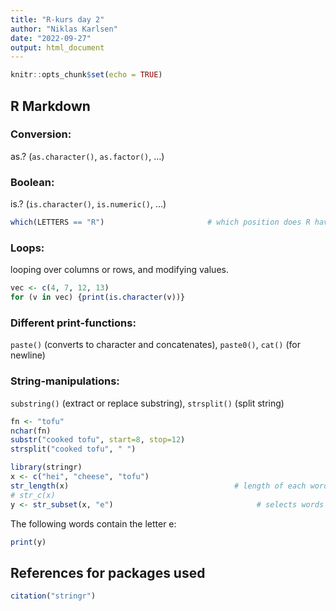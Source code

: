 ---
title: "R-kurs day 2"
author: "Niklas Karlsen"
date: "2022-09-27"
output: html_document
---

```{r setup, include=FALSE}
knitr::opts_chunk$set(echo = TRUE)
```

## R Markdown

### Conversion: 
as.? (`as.character()`, `as.factor()`, ...)  

### Boolean: 
is.? (`is.character()`, `is.numeric()`, ...)

```{r}
which(LETTERS == "R")                       # which position does R have?
```


### Loops: 
looping over columns or rows, and modifying values.

```{r}
vec <- c(4, 7, 12, 13)
for (v in vec) {print(is.character(v))}
```


### Different print-functions: 
`paste()` (converts to character and concatenates), `paste0()`, `cat()` (\n for newline)

### String-manipulations: 
`substring()` (extract or replace substring), `strsplit()` (split string)

```{r}
fn <- "tofu"
nchar(fn)
substr("cooked tofu", start=8, stop=12)
strsplit("cooked tofu", " ")
```

```{r}
library(stringr)
x <- c("hei", "cheese", "tofu")
str_length(x)                                     # length of each word in x
# str_c(x)
y <- str_subset(x, "e")                                # selects words that contains "e", uses regular expressions
```

The following words contain the letter e: 

```{r} 
print(y)
```

## References for packages used

```{r} 
citation("stringr")
```
